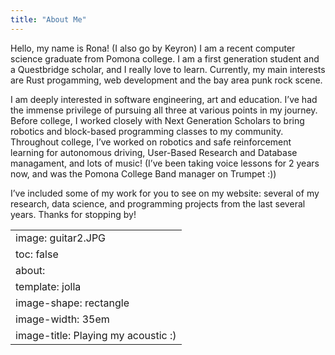 ```yaml
---
title: "About Me"
---
```


Hello, my name is Rona! (I also go by Keyron) I am a recent computer science graduate from Pomona college. I am a first generation student and a Questbridge scholar, and I really love to learn. Currently, my main interests are Rust progamming, web development and the bay area punk rock scene.

I am deeply interested in software engineering, art and education. I've had the immense privilege of pursuing all three at various points in my journey. Before college, I worked closely with Next Generation Scholars to bring robotics and block-based programming classes to my community. Throughout college, I've worked on robotics and safe reinforcement learning for autonomous driving, User-Based Research and Database managament, and lots of music! (I've been taking voice lessons for 2 years now, and was the Pomona College Band manager on Trumpet :))

I've included some of my work for you to see on my website: several of my research, data science, and programming projects from the last several years. Thanks for stopping by!

---
image: guitar2.JPG
toc: false
about: 
  template: jolla
  image-shape: rectangle
  image-width: 35em
  image-title: Playing my acoustic :)
---
